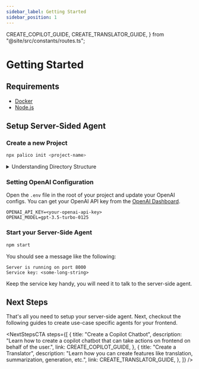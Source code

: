 ```yaml
---
sidebar_label: Getting Started
sidebar_position: 1
---
```


  CREATE_COPILOT_GUIDE,
  CREATE_TRANSLATOR_GUIDE,
} from "@site/src/constants/routes.ts";

# Getting Started

## Requirements
- [Docker](https://www.docker.com/products/docker-desktop)
- [Node.js](https://nodejs.org/en/download/)


## Setup Server-Sided Agent

### Create a new Project

```bash
npx palico init <project-name>
```

<details>
<summary>Understanding Directory Structure</summary>

This will create a new directory with the name `<project-name>` and initialize a new Palico project for your.
The project will have a similar directory structure

```
<project-name>
├── src
│   ├── index.ts
|   ├── prompt_builder.ts
|   |── toolset.ts
├── .gitignore
├── .env
├── Dockerfile
├── docker-compose.yml
├── package.json
├── palico.json
|── tsconfig.json
└── README.md
```

- `src/index.ts` - This is the entry point for your server-side agent. You can define the various components of your agent here, 
such as your model config, how to generate prompts, what are the actions your agent can perform, etc.
- `src/prompt_builder.ts` - This is where you define your prompt. You can use the `PromptBuilder` class to define your prompt.
- `src/toolset.ts` - This is where you define the actions your agent can take. You can use the `Toolset` class to define your actions.
- `palico.json` - This is a configuration file on how to build and run your server-side agent. This is used by palico cli tools to
build, run, and deploy your server-side agent.

</details>

### Setting OpenAI Configuration

Open the `.env` file in the root of your project and update your OpenAI configs.
You can get your OpenAI API key from the [OpenAI Dashboard](https://platform.openai.com/api-keys).

```
OPENAI_API_KEY=<your-openai-api-key>
OPENAI_MODEL=gpt-3.5-turbo-0125
```

### Start your Server-Side Agent

```bash
npm start
```

You should see a message like the following:

```
Server is running on port 8000
Service key: <some-long-string>
```

Keep the service key handy, you will need it to talk to the server-side agent.


## Next Steps

That's all you need to setup your server-side agent. Next, checkout the following guides to 
create use-case specific agents for your frontend.

<NextStepsCTA
  steps={[
    {
      title: "Create a Copilot Chatbot",
      description: "Learn how to create a copilot chatbot that can take actions on frontend on behalf of the user.",
      link: CREATE_COPILOT_GUIDE,
    },
    {
      title: "Create a Translator",
      description: "Learn how you can create features like translation, summarization, generation, etc.",
      link: CREATE_TRANSLATOR_GUIDE,
    },
  ]}
/>
